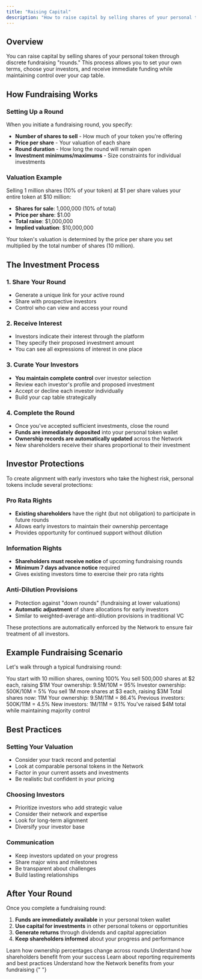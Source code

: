 ```yaml
---
title: "Raising Capital"
description: "How to raise capital by selling shares of your personal token through fundraising rounds"
---
```


## Overview

You can raise capital by selling shares of your personal token through discrete fundraising "rounds." This process allows you to set your own terms, choose your investors, and receive immediate funding while maintaining control over your cap table.

## How Fundraising Works

### Setting Up a Round

When you initiate a fundraising round, you specify:

- **Number of shares to sell** - How much of your token you're offering
- **Price per share** - Your valuation of each share
- **Round duration** - How long the round will remain open
- **Investment minimums/maximums** - Size constraints for individual investments

### Valuation Example

Selling 1 million shares (10% of your token) at $1 per share values your entire token at $10 million:

- **Shares for sale**: 1,000,000 (10% of total)
- **Price per share**: $1.00
- **Total raise**: $1,000,000
- **Implied valuation**: $10,000,000

<Info>
  Your token's valuation is determined by the price per share you set multiplied
  by the total number of shares (10 million).
</Info>

## The Investment Process

### 1. Share Your Round

- Generate a unique link for your active round
- Share with prospective investors
- Control who can view and access your round

### 2. Receive Interest

- Investors indicate their interest through the platform
- They specify their proposed investment amount
- You can see all expressions of interest in one place

### 3. Curate Your Investors

- **You maintain complete control** over investor selection
- Review each investor's profile and proposed investment
- Accept or decline each investor individually
- Build your cap table strategically

### 4. Complete the Round

- Once you've accepted sufficient investments, close the round
- **Funds are immediately deposited** into your personal token wallet
- **Ownership records are automatically updated** across the Network
- New shareholders receive their shares proportional to their investment

## Investor Protections

To create alignment with early investors who take the highest risk, personal tokens include several protections:

### Pro Rata Rights

- **Existing shareholders** have the right (but not obligation) to participate in future rounds
- Allows early investors to maintain their ownership percentage
- Provides opportunity for continued support without dilution

### Information Rights

- **Shareholders must receive notice** of upcoming fundraising rounds
- **Minimum 7 days advance notice** required
- Gives existing investors time to exercise their pro rata rights

### Anti-Dilution Provisions

- Protection against "down rounds" (fundraising at lower valuations)
- **Automatic adjustment** of share allocations for early investors
- Similar to weighted-average anti-dilution provisions in traditional VC

<Warning>
  These protections are automatically enforced by the Network to ensure fair
  treatment of all investors.
</Warning>

## Example Fundraising Scenario

Let's walk through a typical fundraising round:

<Steps>
  <Step title="Initial Setup">
    You start with 10 million shares, owning 100%
  </Step>
  <Step title="First Round">
    You sell 500,000 shares at $2 each, raising $1M Your ownership: 9.5M/10M =
    95% Investor ownership: 500K/10M = 5%
  </Step>
  <Step title="Second Round">
    You sell 1M more shares at $3 each, raising $3M Total shares now: 11M Your
    ownership: 9.5M/11M = 86.4% Previous investors: 500K/11M = 4.5% New
    investors: 1M/11M = 9.1%
  </Step>
  <Step title="Completion">
    You've raised $4M total while maintaining majority control
  </Step>
</Steps>

## Best Practices

### Setting Your Valuation

- Consider your track record and potential
- Look at comparable personal tokens in the Network
- Factor in your current assets and investments
- Be realistic but confident in your pricing

### Choosing Investors

- Prioritize investors who add strategic value
- Consider their network and expertise
- Look for long-term alignment
- Diversify your investor base

### Communication

- Keep investors updated on your progress
- Share major wins and milestones
- Be transparent about challenges
- Build lasting relationships

## After Your Round

Once you complete a fundraising round:

1. **Funds are immediately available** in your personal token wallet
2. **Use capital for investments** in other personal tokens or opportunities
3. **Generate returns** through dividends and capital appreciation
4. **Keep shareholders informed** about your progress and performance

<CardGroup cols={2}>
  <Card title="Understanding Dilution" icon="chart-pie" href="/dilution">
    Learn how ownership percentages change across rounds
  </Card>
  <Card title="Dividend Distribution" icon="coins" href="/dividends">
    Understand how shareholders benefit from your success
  </Card>
  <Card title="Investor Relations" icon="users" href="/reporting">
    Learn about reporting requirements and best practices
  </Card>
  <Card title="Network Token" icon="network-wired" href="/network">
    Understand how the Network benefits from your fundraising
  </Card>
</CardGroup>{" "}
